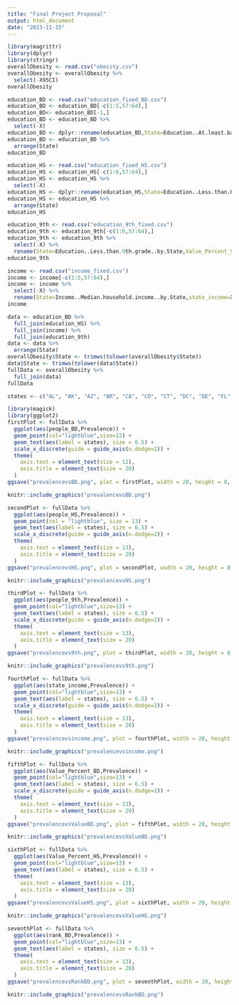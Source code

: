 ---
title: "Final Project Proposal"
output: html_document
date: "2023-11-15"
---

```{r}
library(magrittr)
library(dplyr)
library(stringr)
overallObesity <- read.csv("obesity.csv")
overallObesity <- overallObesity %>%
  select(-X95CI)
overallObesity
```

```{r}
education_BD <- read.csv("education_fixed_BD.csv")
education_BD <- education_BD[-c(1:5,57:64),]
education_BD<- education_BD[-1,]
education_BD <- education_BD %>%
  select(-X)
education_BD <- dplyr::rename(education_BD,State=Education..At.least.bachelors.degree..by.State,Value_Percent_BD=X.1,people_BD=X.2,rank_BD=X.3)
education_BD <- education_BD %>%
  arrange(State)
education_BD
```

```{r}
education_HS <- read.csv("education_fixed_HS.csv")
education_HS <- education_HS[-c(1:6,57:64),]
education_HS <- education_HS %>%
  select(-X)
education_HS <- dplyr::rename(education_HS,State=Education..Less.than.High.School..by.State,Value_Percent_HS=X.1,people_HS=X.2,rank_HS=X.3)
education_HS <- education_HS %>%
  arrange(State)
education_HS
```

```{r}
education_9th <- read.csv("education_9th_fixed.csv")
education_9th <- education_9th[-c(1:6,57:64),]
education_9th <- education_9th %>%
  select(-X) %>%
  rename(State=Education..Less.than.9th.grade..by.State,Value_Percent_9th=X.1,people_9th=X.2,rank_9th=X.3)
education_9th
```

```{r}
income <- read.csv("income_fixed.csv")
income <- income[-c(1:5,57:64),]
income <- income %>%
  select(-X) %>%
  rename(State=Income..Median.household.income..by.State,state_income=X.1,income_rank=X.2)
income
```


```{r}
data <- education_BD %>%
  full_join(education_HS) %>%
  full_join(income) %>%
  full_join(education_9th)
data <- data %>%
  arrange(State)
overallObesity$State <- trimws(tolower(overallObesity$State))
data$State <- trimws(tolower(data$State))
fullData <- overallObesity %>%
  full_join(data)
fullData
```

```{r}
states <- c("AL", "AK", "AZ", "AR", "CA", "CO", "CT", "DC", "DE", "FL", "GA", "GU", "HI", "ID", "IL", "IN", "IA", "KS", "KY", "LA", "ME", "MD", "MA", "MI", "MN", "MS", "MO", "MT", "NE", "NV", "NH", "NJ", "NM", "NY", "NC", "ND", "OH", "OK", "OR", "PA", "PR", "RI", "SC", "SD", "TN", "TX", "UT", "VT", "VI", "VA", "WA", "WV", "WI", "WY")
```


```{r}
library(magick)
library(ggplot2)
firstPlot <- fullData %>%
  ggplot(aes(people_BD,Prevalence)) + 
  geom_point(col="lightblue",size=13) +
  geom_text(aes(label = states), size = 6.5) + 
  scale_x_discrete(guide = guide_axis(n.dodge=2)) +
  theme(
    axis.text = element_text(size = 12),
    axis.title = element_text(size = 20)
  )
ggsave("prevalencevsBD.png", plot = firstPlot, width = 20, height = 8, units = "in")
```

```{r, out.width = "1200px"}
knitr::include_graphics("prevalencevsBD.png")
```


```{r}
secondPlot <- fullData %>%
  ggplot(aes(people_HS,Prevalence)) + 
  geom_point(col = "lightblue", size = 13) +
  geom_text(aes(label = states), size = 6.5) + 
  scale_x_discrete(guide = guide_axis(n.dodge=2)) +
  theme(
    axis.text = element_text(size = 13),
    axis.title = element_text(size = 20)
  )
ggsave("prevalencevsHS.png", plot = secondPlot, width = 20, height = 8, units = "in")
```

```{r, out.width = "1200px"}
knitr::include_graphics("prevalencevsHS.png")
```

```{r}
thirdPlot <- fullData %>% 
  ggplot(aes(people_9th,Prevalence)) + 
  geom_point(col="lightblue",size=13) +
  geom_text(aes(label = states), size = 6.5) + 
  scale_x_discrete(guide = guide_axis(n.dodge=2)) +
  theme(
    axis.text = element_text(size = 13),
    axis.title = element_text(size = 20)
  )
ggsave("prevalencevs9th.png", plot = thirdPlot, width = 20, height = 8, units = "in")
```

```{r, out.width = "1200px"}
knitr::include_graphics("prevalencevs9th.png")
```

```{r}
fourthPlot <- fullData %>%
  ggplot(aes(state_income,Prevalence)) + 
  geom_point(col="lightblue",size=13) +
  geom_text(aes(label = states), size = 6.5) +
  scale_x_discrete(guide = guide_axis(n.dodge=2)) +
  theme(
    axis.text = element_text(size = 13),
    axis.title = element_text(size = 20)
  )
ggsave("prevalencevsincome.png", plot = fourthPlot, width = 20, height = 8, units = "in")
```

```{r, out.width = "1200px"}
knitr::include_graphics("prevalencevsincome.png")
```

```{r}
fifthPlot <- fullData %>%
  ggplot(aes(Value_Percent_BD,Prevalence)) + 
  geom_point(col="lightblue",size=13) +
  geom_text(aes(label = states), size = 6.5) + 
  scale_x_discrete(guide = guide_axis(n.dodge=2)) +
  theme(
    axis.text = element_text(size = 13),
    axis.title = element_text(size = 20)
  )
ggsave("prevalencevsValueBD.png", plot = fifthPlot, width = 20, height = 8, units = "in")
```

```{r, out.width = "1200px"}
knitr::include_graphics("prevalencevsValueBD.png")
```

```{r}
sixthPlot <- fullData %>%
  ggplot(aes(Value_Percent_HS,Prevalence)) + 
  geom_point(col="lightblue",size=13) +
  geom_text(aes(label = states), size = 6.5) +
  theme(
    axis.text = element_text(size = 13),
    axis.title = element_text(size = 20)
  )
ggsave("prevalencevsValueHS.png", plot = sixthPlot, width = 20, height = 8, units = "in")
```

```{r, out.width = "1200px"}
knitr::include_graphics("prevalencevsValueHS.png")
```

```{r}
seventhPlot <- fullData %>%
  ggplot(aes(rank_BD,Prevalence)) + 
  geom_point(col="lightblue",size=13) +
  geom_text(aes(label = states), size = 6.5) +
  theme(
    axis.text = element_text(size = 13),
    axis.title = element_text(size = 20)
  )
ggsave("prevalencevsRankBD.png", plot = seventhPlot, width = 20, height = 8, units = "in")
```

```{r, out.width = "1200px"}
knitr::include_graphics("prevalencevsRankBD.png")
```